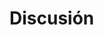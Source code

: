 
<!-- Para renderizar: bookdown::render_book("index.Rmd", "bookdown::pdf_book") -->

# Discusión



<!--
A pesar del interés que en su momento hubo en el uso del pedigrí para la mejora genética de animales, el uso de esta información en plantas no fue relevante [@cite:63]. Con el desarrollo de la selección genómica y el éxito posterior alcanzado a través de su implementación en animales, se vio la posibilidad de usar esta metodología para la mejora de la ganancia genética en plantas [@cite:6], y en tiempos más recientes se ha demostrado su uso para la mejora genética de los cultvos de arroz a través de estudios de simulación [@cite:60].

Con el desarrollo del método del ssGBLUP, fue posible
-->